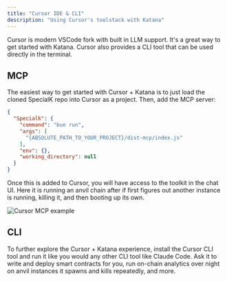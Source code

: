 ```yaml
---
title: "Cursor IDE & CLI"
description: "Using Cursor's toolstack with Katana"
---
```


Cursor is modern VSCode fork with built in LLM support. It's a great way to get
started with Katana. Cursor also provides a CLI tool that can be used directly
in the terminal.

## MCP

The easiest way to get started with Cursor + Katana is to just load the cloned
SpecialK repo into Cursor as a project. Then, add the MCP server:

```json
{
  "Specialk": {
    "command": "bun run",
    "args": [
      "{ABSOLUTE_PATH_TO_YOUR_PROJECT}/dist-mcp/index.js"
    ],
    "env": {},
    "working_directory": null
  }
}
```

Once this is added to Cursor, you will have access to the toolkit in the chat
UI. Here it is running an anvil chain after if first figures out another
instance is running, killing it, and then booting up its own.

![Cursor MCP example](/images/cursor1.png)

## CLI

To further explore the Cursor + Katana experience, install the Cursor CLI tool
and run it like you would any other CLI tool like Claude Code. Ask it to write
and deploy smart contracts for you, run on-chain analytics over night on anvil
instances it spawns and kills repeatedly, and more.